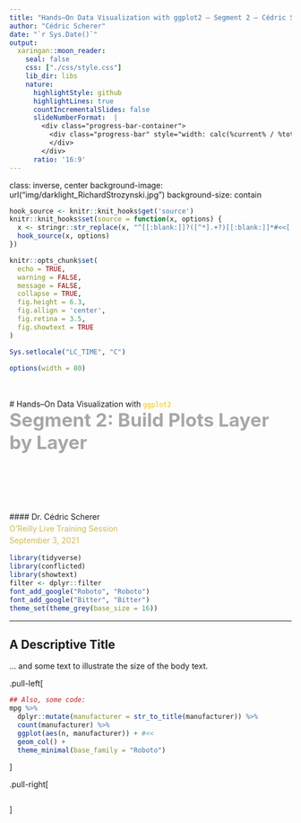 ```yaml
---
title: "Hands–On Data Visualization with ggplot2 – Segment 2 – Cédric Scherer"
author: "Cédric Scherer"
date: "`r Sys.Date()`"
output:
  xaringan::moon_reader:
    seal: false
    css: ["./css/style.css"]
    lib_dir: libs
    nature:
      highlightStyle: github
      highlightLines: true
      countIncrementalSlides: false
      slideNumberFormat:  |
        <div class="progress-bar-container">
          <div class="progress-bar" style="width: calc(%current% / %total% * 100%);">
          </div>
        </div>
      ratio: '16:9'
---
```

class: inverse, center
background-image: url("img/darklight_RichardStrozynski.jpg")
background-size: contain

```r
hook_source <- knitr::knit_hooks$get('source')
knitr::knit_hooks$set(source = function(x, options) {
  x <- stringr::str_replace(x, "^[[:blank:]]?([^*].+?)[[:blank:]]*#<<[[:blank:]]*$", "*\\1")
  hook_source(x, options)
})

knitr::opts_chunk$set(
  echo = TRUE, 
  warning = FALSE, 
  message = FALSE, 
  collapse = TRUE,
  fig.height = 6.3,
  fig.allign = 'center',
  fig.retina = 3.5,
  fig.showtext = TRUE
)

Sys.setlocale("LC_TIME", "C")

options(width = 80)
```

<br><br>
# Hands–On Data Visualization with <code style='color:#ebc500;'>ggplot2</code><br><b style='font-size:25pt;color:#a7a7a7;'>Segment 2: Build Plots Layer by Layer</b>
<br><br><br><br><br><br><br>
#### Dr. Cédric Scherer<b style='color:#ccba56;font-weight:400;line-height:150%;'><br>O'Reilly Live Training Session<br>September 3, 2021</b ><br>

```r
library(tidyverse)
library(conflicted)
library(showtext)
filter <- dplyr::filter
font_add_google("Roboto", "Roboto")
font_add_google("Bitter", "Bitter")
theme_set(theme_grey(base_size = 16))
```

---

## A Descriptive Title

... and some text to illustrate the size of the body text.

.pull-left[
```r
## Also, some code:
mpg %>% 
  dplyr::mutate(manufacturer = str_to_title(manufacturer)) %>% 
  count(manufacturer) %>% 
  ggplot(aes(n, manufacturer)) + #<<
  geom_col() +
  theme_minimal(base_family = "Roboto")
```
]

.pull-right[
```r
```
]
